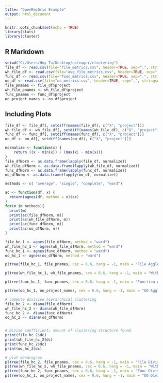 ```yaml
---
title: "OpenRepGrid Example"
output: html_document
---
```


```r
knitr::opts_chunk$set(echo = TRUE)
library(stats)
library(cluster)
```

## R Markdown

```r
setwd("C:/Users/Huy Tu/Desktop/nsfeager/clustering")
file_df <- read.csv(file="file_metrics.csv", header=TRUE, sep=",", stringsAsFactors=FALSE)
wh_file_df <- read.csv(file="avg_file_metrics.csv", header=TRUE, sep=",", stringsAsFactors=FALSE)
func_df <- read.csv(file="func_metrics.csv", header=TRUE, sep=",", stringsAsFactors=FALSE)
oo_df <- read.csv(file="oo_metrics.csv", header=TRUE, sep=",", stringsAsFactors=FALSE)
file_pnames <- file_df$project
wh_file_pnames <- wh_file_df$project
func_pnames <- func_df$project
oo_project_names <- oo_df$project
```

## Including Plots

```r
file_df <- file_df[, setdiff(names(file_df), c("X", "project"))]
wh_file_df <- wh_file_df[, setdiff(names(wh_file_df), c("X", "project"))]
func_df <- func_df[, setdiff(names(func_df), c("X", "project"))]
oo_df <- oo_df[, setdiff(names(oo_df), c("X", "project"))]
```

```r
normalize <- function(x) {
    return ((x - min(x)) / (max(x) - min(x)))
}
file_dfNorm <- as.data.frame(lapply(file_df, normalize))
wh_file_dfNorm <- as.data.frame(lapply(wh_file_df, normalize))
func_dfNorm <- as.data.frame(lapply(func_df, normalize))
oo_dfNorm <- as.data.frame(lapply(oo_df, normalize))
```

```r
methods <- c( "average", "single", "complete", "ward")

ac <- function(df, x) {
  return(agnes(df, method = x)$ac)
}
for(m in methods){
  print(m)
  print(ac(file_dfNorm, m))
  print(ac(wh_file_dfNorm, m))
  print(ac(func_dfNorm, m))
  print(ac(oo_dfNorm, m))
} 
```

```r
file_hc_1 <- agnes(file_dfNorm, method = "ward")
wh_file_hc_1 <- agnes(wh_file_dfNorm, method = "ward")
func_hc_1 <- agnes(func_dfNorm, method = "ward")
oo_hc_1 <- agnes(oo_dfNorm, method = "ward")
```

```r
pltree(file_hc_1, file_pnames, cex = 0.6, hang = -1, main = "File Agglomerative HC Dendrogram")
```

```r
pltree(wh_file_hc_1, wh_file_pnames, cex = 0.6, hang = -1, main = "Without HeaderFile Agglomerative HC Dendrogram")
```

```r
pltree(func_hc_1, func_pnames, cex = 0.6, hang = -1, main = "Function Agglomerative HC Dendrogram") 
```

```r
pltree(oo_hc_1, oo_project_names, cex = 0.6, hang = -1, main = "OO Agglomerative HC Dendrogram") 
```

```r
# compute divisive hierarchical clustering
file_hc_2 <- diana(file_dfNorm)
wh_file_hc_2 <- diana(wh_file_dfNorm)
func_hc_2 <- diana(func_dfNorm)
oo_hc_2 <- diana(oo_dfNorm)


# Divise coefficient; amount of clustering structure found
print(file_hc_2$dc)
print(wh_file_hc_2$dc)
print(func_hc_2$dc)
print(oo_hc_2$dc)
```


```r
# plot dendrogram
pltree(file_hc_2, file_pnames, cex = 0.6, hang = -1, main = "File Divisive HC Dendrogram")
pltree(wh_file_hc_2, wh_file_pnames, cex = 0.6, hang = -1, main = "Without HeaderFile Divisive HC Dendrogram")
pltree(func_hc_2, func_pnames, cex = 0.6, hang = -1, main = "Func Divisive HC Dendrogram")
pltree(oo_hc_1, oo_project_names, cex = 0.6, hang = -1, main = "OO Divisive HC Dendrogram")

```

